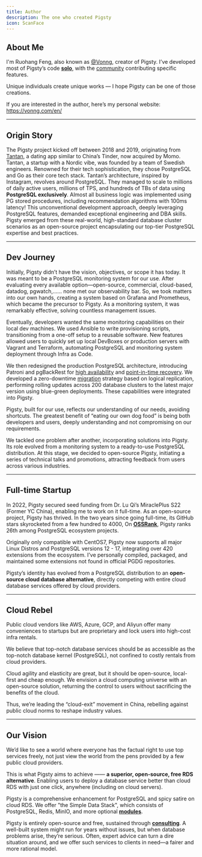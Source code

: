 ```yaml
---
title: Author
description: The one who created Pigsty
icon: ScanFace
---
```




## About Me

I'm Ruohang Feng, also known as [@Vonng](https://github.com/Vonng), creator of Pigsty.
I’ve developed most of Pigsty’s code [**solo**](https://github.com/pgsty/pigsty/pulse),
with the [community](https://github.com/pgsty/pigsty/graphs/contributors) contributing specific features.

Unique individuals create unique works — I hope Pigsty can be one of those creations.

If you are interested in the author, here’s my personal website: https://vonng.com/en/


-------

## Origin Story

The Pigsty project kicked off between 2018 and 2019, originating from [Tantan](https://tantanapp.com/en),
a dating app similar to China’s Tinder, now acquired by Momo.
Tantan, a startup with a Nordic vibe, was founded by a team of Swedish engineers.
Renowned for their tech sophistication, they chose PostgreSQL and Go as their core tech stack.
Tantan’s architecture, inspired by Instagram, revolves around PostgreSQL.
They managed to scale to millions of daily active users, millions of TPS, and hundreds of TBs of data using **PostgreSQL exclusively**.
Almost all business logic was implemented using PG stored procedures, including recommendation algorithms with 100ms latency!
This unconventional development approach, deeply leveraging PostgreSQL features,
demanded exceptional engineering and DBA skills. Pigsty emerged from these real-world,
high-standard database cluster scenarios as an open-source project encapsulating our top-tier PostgreSQL expertise and best practices.

------

## Dev Journey

Initially, Pigsty didn’t have the vision, objectives, or scope it has today.
It was meant to be a PostgreSQL monitoring system for our use.
After evaluating every available option—open-source, commercial, cloud-based, datadog, pgwatch,……
none met our observability bar. So, we took matters into our own hands, creating a system based on Grafana and Prometheus,
which became the precursor to Pigsty. As a monitoring system, it was remarkably effective, solving countless management issues.

Eventually, developers wanted the same monitoring capabilities on their local dev machines.
We used Ansible to write provisioning scripts, transitioning from a one-off setup to a reusable software.
New features allowed users to quickly set up local DevBoxes or production servers with Vagrant and Terraform,
automating PostgreSQL and monitoring system deployment through Infra as Code.

We then redesigned the production PostgreSQL architecture, introducing Patroni and pgBackRest
for [high availability](/docs/feat/ha) and [point-in-time recovery](/docs/feat/pitr).
We developed a zero-downtime [migration](/pgsql/migration/) strategy based on logical replication,
performing rolling updates across 200 database clusters to the latest major version using blue-green deployments.
These capabilities were integrated into Pigsty.

Pigsty, built for our use, reflects our understanding of our needs, avoiding shortcuts.
The greatest benefit of “eating our own dog food” is being both developers and users,
deeply understanding and not compromising on our requirements.

We tackled one problem after another, incorporating solutions into Pigsty.
Its role evolved from a monitoring system to a ready-to-use PostgreSQL distribution.
At this stage, we decided to open-source Pigsty, initiating a series of technical talks and promotions,
attracting feedback from users across various industries.

------

## Full-time Startup

In 2022, Pigsty secured seed funding from Dr. Lu Qi’s MiraclePlus S22 (Former YC China),
enabling me to work on it full-time. As an open-source project, Pigsty has thrived.
In the two years since going full-time, its GitHub stars skyrocketed from a few hundred to 4000,
On [**OSSRank**](https://ossrank.com/cat/368-postgresql-extension?page=2), Pigsty ranks 26th among PostgreSQL ecosystem projects.

Originally only compatible with CentOS7, Pigsty now supports all major Linux Distros and PostgreSQL versions 12 - 17, integrating over 420 extensions from the ecosystem. I’ve personally compiled, packaged, and maintained some extensions not found in official PGDG repositories.

Pigsty’s identity has evolved from a PostgreSQL distribution to an **open-source cloud database alternative**, directly competing with entire cloud database services offered by cloud providers.

------

## Cloud Rebel

Public cloud vendors like AWS, Azure, GCP, and Aliyun offer many conveniences
to startups but are proprietary and lock users into high-cost infra rentals.

We believe that top-notch database services should be as accessible as the
top-notch database kernel (PostgreSQL), not confined to costly rentals from cloud providers.

Cloud agility and elasticity are great, but it should be open-source,
local-first and cheap enough. We envision a cloud computing universe with an open-source solution,
returning the control to users without sacrificing the benefits of the cloud.

Thus, we’re leading the “cloud-exit” movement in China,
rebelling against public cloud norms to reshape industry values.

------

## Our Vision

We’d like to see a world where everyone has the factual right to use top services freely,
not just view the world from the pens provided by a few public cloud providers.

This is what Pigsty aims to achieve —— **a superior, open-source, free RDS alternative**.
Enabling users to deploy a database service better than cloud RDS with just one click, anywhere (including on cloud servers).

Pigsty is a comprehensive enhancement for PostgreSQL and spicy satire on cloud RDS. We offer "the Simple Data Stack",
which consists of PostgreSQL, Redis, MinIO, and more optional [**modules**](/docs/intro/module).

Pigsty is entirely open-source and free, sustained through [**consulting**](/docs/about/service).
A well-built system might run for years without issues, but when database problems arise, they’re serious.
Often, expert advice can turn a dire situation around, and we offer such services to clients in need—a fairer and more rational model.

